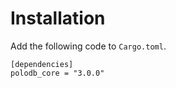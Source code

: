 # Installation

Add the following code to `Cargo.toml`.

```
[dependencies]
polodb_core = "3.0.0"
```
